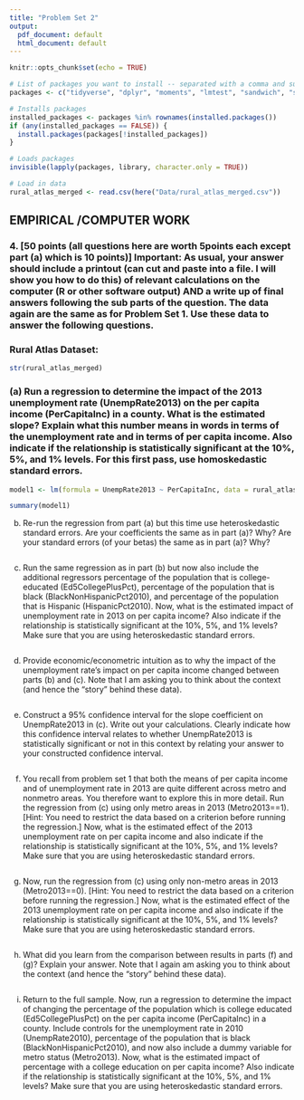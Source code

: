 ```yaml
---
title: "Problem Set 2"
output:
  pdf_document: default
  html_document: default
---
```


```r
knitr::opts_chunk$set(echo = TRUE)

# List of packages you want to install -- separated with a comma and surrounded in "quotes" 
packages <- c("tidyverse", "dplyr", "moments", "lmtest", "sandwich", "stringr", "readr", "here", "ggplot2")

# Installs packages
installed_packages <- packages %in% rownames(installed.packages())
if (any(installed_packages == FALSE)) {
  install.packages(packages[!installed_packages])
}

# Loads packages
invisible(lapply(packages, library, character.only = TRUE))

# Load in data
rural_atlas_merged <- read.csv(here("Data/rural_atlas_merged.csv"))

```



## EMPIRICAL /COMPUTER WORK

### 4. [50 points (all questions here are worth 5points each except part (a) which is 10 points)] Important: As usual, your answer should include a printout (can cut and paste into a file. I will show you how to do this) of relevant calculations on the computer (R or other software output) AND a write up of final answers following the sub parts of the question. The data again are the same as for Problem Set 1. Use these data to answer the following questions.

### Rural Atlas Dataset:
```r
str(rural_atlas_merged)
```


### (a) Run a regression to determine the impact of the 2013 unemployment rate (UnempRate2013) on the per capita income (PerCapitaInc) in a county. What is the estimated slope? Explain what this number means in words in terms of the unemployment rate and in terms of per capita income. Also indicate if the relationship is statistically significant at the 10%, 5%, and 1% levels. For this first pass, use homoskedastic standard errors.
```r
model1 <- lm(formula = UnempRate2013 ~ PerCapitaInc, data = rural_atlas_merged)

summary(model1)

```


(b) Re-run the regression from part (a) but this time use heteroskedastic standard errors. Are your coefficients the same as in part (a)? Why? Are your standard errors (of your betas) the same as in part (a)? Why?
```r

```


(c) Run the same regression as in part (b) but now also include the additional regressors percentage of the population that is college-educated (Ed5CollegePlusPct), percentage of the population that is black (BlackNonHispanicPct2010), and percentage of the population that is Hispanic (HispanicPct2010). Now, what is the estimated impact of unemployment rate in 2013 on per capita income? Also indicate if the relationship is statistically significant at the 10%, 5%, and 1% levels? Make sure that you are using heteroskedastic standard errors.
```r

```


(d) Provide economic/econometric intuition as to why the impact of the unemployment rate’s impact on per capita income changed between parts (b) and (c). Note that I am asking you to think about the context (and hence the “story” behind these data).
```r

```


(e) Construct a 95% confidence interval for the slope coefficient on UnempRate2013 in (c). Write out your calculations. Clearly indicate how this confidence interval relates to whether UnempRate2013 is statistically significant or not in this context by relating your answer to your constructed confidence interval.
```r

```


(f) You recall from problem set 1 that both the means of per capita income and of unemployment rate in 2013 are quite different across metro and nonmetro areas. You therefore want to explore this in more detail. Run the regression from (c) using only metro areas in 2013 (Metro2013==1). [Hint: You need to restrict the data based on a criterion before running the regression.] Now, what is the estimated effect of the 2013 unemployment rate on per capita income and also indicate if the relationship is statistically significant at the 10%, 5%, and 1% levels? Make sure that you are using heteroskedastic standard errors.
```r

```


(g) Now, run the regression from (c) using only non-metro areas in 2013 (Metro2013==0). [Hint: You need to restrict the data based on a criterion before running the regression.] Now, what is the estimated effect of the 2013 unemployment rate on per capita income and also indicate if the relationship is statistically significant at the 10%, 5%, and 1% levels? Make sure that you are using heteroskedastic standard errors.
```r

```


(h) What did you learn from the comparison between results in parts (f) and (g)? Explain your answer. Note that I again am asking you to think about the context (and hence the “story” behind these data).
```r

```


(i) Return to the full sample. Now, run a regression to determine the impact of changing the percentage of the population which is college educated (Ed5CollegePlusPct) on the per capita income (PerCapitaInc) in a county. Include controls for the unemployment rate in 2010 (UnempRate2010), percentage of the population that is black (BlackNonHispanicPct2010), and now also include a dummy variable for metro status (Metro2013). Now, what is the estimated impact of percentage with a college education on per capita income? Also indicate if the relationship is statistically significant at the 10%, 5%, and 1% levels? Make sure that you are using heteroskedastic standard errors.
```r

```

